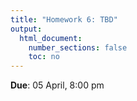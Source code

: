 ```yaml
---
title: "Homework 6: TBD"
output:
  html_document:
    number_sections: false
    toc: no
---
```


**Due**: 05 April, 8:00 pm
